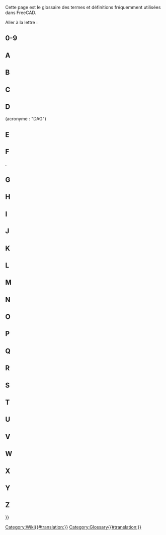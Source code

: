 <languages/>

{{Docnav/fr
|[[Contributors/fr|Contributeurs]]
|
}}

Cette page est le glossaire des termes et définitions fréquemment utilisées dans FreeCAD.

Aller à la lettre : {{CompactTOC|center=yes}}

==0-9==

{{gloss}}
{{term|3D view|content=[[3D_view/fr|3D view]]}}
{{defn|defn=La vue 3D est un composant de l'[[Interface/fr|interface]] de FreeCAD. Elle montre une représentation 3D du modèle.}}
{{glossend}}

==A==

{{gloss}}
{{term|term=Arc}}
{{defn|defn=Une portion ou segment d'un cercle.}}
{{term|App}}
{{defn|defn=La couche App de FreeCAD.}}
{{term|Arch|content=[[Arch_Workbench/fr|Arch]]}}
{{defn|defn=Abréviation de l'ancien [[#Workbench|atelier]] d'architecture. Cet atelier a été remplacé par l'[[BIM_Workbench/fr|atelier BIM]] ({{Version/fr|1.0}}).}}
{{term|Assembly|content=[[Assembly/fr|Assembly]]}}
{{defn|no=1|defn=Un ensemble de [[#Part|pièces]] qui ont des positions définies les unes par rapport aux autres.}}
{{defn|no=2|defn=Un [[#Workbench|atelier]] qui vise à faciliter la création d'assemblages. FreeCAD ne dispose pas actuellement d'un tel atelier intégré, mais il existe plusieurs [[External_workbenches/fr|ateliers externes d'assemblage]].}}
{{term|Axes}}
{{defn|defn=Pluriel de [[#Axis|Axis]]}}
{{term|Axis}}
{{defn|defn=Ligne imaginaire passant par l'origine de l'espace de travail. Il existe 3 axes normaux. Ils portent les noms classiques de X, Y et Z. X correspond à un déplacement latéral. Y est le haut et le bas. Z représente l'entrée et la sortie de la page/de l'écran.}}
{{glossend}}

==B==

{{gloss}}
{{term|Backtrace}}
{{defn|defn=Sortie d'un programme de débogage qui affiche une série d'instruction que FreeCAD suivait avant qu'un problème ne survienne.}}
{{term|Bezier Curve|content=[https://fr.wikipedia.org/wiki/Courbe_de_B%C3%A9zier courbes de Bézier]}}
{{defn|defn=Un type de courbe paramétrique.}}
{{term|BIM|content=[[BIM_Workbench/fr|BIM]]}}
{{defn|defn=Abréviation de [https://fr.wikipedia.org/wiki/Building_information_modeling Building Information Modelling]. L'[[BIM_Workbench/fr|atelier BIM]] fournit un flux de travail BIM dans FreeCAD.}}
{{term|Blueprint}}
{{defn|defn=Ancien terme utilisé pour une feuille de dessin ([[#Drawing|Drawing]]), et désigné par son [https://fr.wikipedia.org/wiki/Blueprint procédé de reproduction Blueprint].}}
{{term|Body}}
{{defn|defn=Corps de pièce. Un type de container utilisé dans l'[[#Workbench|atelier]] [[PartDesign_Workbench|PartDesign]] et qui regroupe une séquence d'opérations ([[#Sketch|esquisses]], géométrie de construction et [[#Feature|fonctions]]) pour créer un solide unique contigu. (Introduit dans FreeCAD V0.17.)}}
{{term|Boolean Logic}}
{{defn|defn=Une méthode de manipulation de données utilisé dans les opérandes : And, Or, Not (et, ou, pas).}}
{{term|Boolean Operation}}
{{defn|defn= Méthode de manipulation d'objets en utilisant la logique Booléenne. Dans FreeCAD, les opérations Booléennes sont : [[#Fuse|Union]], [[#Cut|Différence]], Intersection, et Section.}}
{{term|Boolean OPerations check}}
{{defn|defn=Voir [[#BOPcheck|BOPcheck]].}}
{{term|BOPcheck}}
{{defn|defn=Paramètre permettant aux outils Check Geometry des ateliers Part et OpenSCAD de vérifier également la géométrie créée à partir de la [[#Boolean_Logic|logique booléenne]]. Le paramètre par défaut de BOPcheck est "false" (ou désactivé). L'utilisateur peut activer BOPcheck pour obtenir plus de précision lors de l'exécution de l'outil Check Geometry, mais cela se fait au détriment de délais de traitement plus longs. À partir de FreeCAD 0.19, le paramètre BOPcheck est plus facilement activable à partir de la partie Paramètres du widget Check Geometry.}}
{{term|brep}}
{{defn|defn=Format de fichier natif [[#Open_CASCADE|Open CASCADE]] partagé et utilisé par beaucoup d'applications. FreeCAD peut sauver des fichiers dans le format *.brep.}}
{{term|B-rep}}
{{defn|defn=Standard pour une [https://fr.wikipedia.org/wiki/B-Rep représentation par les bords], qui est l'un des deux types de représentation en 3D que supporte FreeCAD (l'autre étant [[#Mesh|mesh]]).}}
{{term|B-spline}}
{{defn|defn=Un type de courbe paramétrique. Voir [https://fr.wikipedia.org/wiki/Spline Spline] et [https://fr.wikipedia.org/wiki/B-spline B-spline]}}
{{glossend}}

==C==

{{gloss}}
{{term|Callout}}
{{defn|defn=Chaîne ou texte connecté à une ligne pointant sur un objet dans le [[#Drawing|dessin]].}}
{{term|Chamfer}}
{{defn|defn=Coupure d'une arête avec un angle donné, en vue de la transformer en biseau (chanfrein).}}
{{term|1=Clipping Plane}}
{{defn|defn=Le plan de coupe est utilisé pour obtenir une vue en coupe de l'objet dans la vue 3D. C'est juste une aide visuelle qui ne fait aucune modification sur la forme l'objet.}}
{{term|Clone}}
{{defn|defn=C'est une copie d'un objet qui conserve un lien vers les paramètres de l'original. Lorsque l'objet original est modifié, le clone change aussi et adopte toutes les modifications apportées à l'objet original auquel il reste attaché.}}
{{term|Coin}}
{{defn|defn=Aussi appelé [https://www.coin3d.org Coin3D]. Bibliothèque logicielle utilisée par FreeCAD pour la représentation 3D.}}
{{term|COLLADA}}
{{defn|defn=Un format de fichier interchangeable pour le modèle de [[#Mesh|maillage]]. L'extension du fichier est *.dae.}}
{{term|Command|content=[[Command/fr|Command]]}}
{{defn|defn=Commande. Une action invoqué depuis la [[#GUI|GUI]] (interface graphique) en cliquant un bouton ou en tappant un raccourcis clavier ou tapé directement dans la console Python.}}
{{term|Compound}}
{{defn|defn=Groupe d'objets réunis entre eux sans utiliser d'opération [[#Boolean_Operation|booléenne]] de fusion.}}
{{term|CompSolid}}
{{defn|defn=Solide composé. Ensemble de [[#Solid|solides]] connectés par leurs [[#Face|faces]]. Les solides composés sont nécessaires dans les simulations par éléments finis ([[#FEM|FEM]]) où plusieurs matériaux sont utilisés au sein d'un seul maillage FEM.}}
{{term|Constraint}}
{{defn|defn=Si une contrainte a une valeur, elle est désignée comme référence (par exemple, une contrainte de distance a une valeur - la longueur d'une ligne imaginaire reliant les deux points). Une contrainte qui n'a pas de valeur est parfois appelé géométrique.}}
{{term|Constructive Solid Geometry|content=[https://fr.wikipedia.org/wiki/G%C3%A9om%C3%A9trie_de_construction_de_solides Constructive Solid Geometry]}}
{{term|Coordinate}}
{{defn|defn=Un nombre défini de positions d'un objet dans l'espace en faisant référence au [https://fr.wikipedia.org/wiki/Coordonn%C3%A9es_cart%C3%A9siennes système cartésien de coordonnées].}}
{{term|Coplanar}}
{{defn|defn=Qui se situe dans le même plan.}}
{{term|CSG}}
{{defn|defn=Raccourci pour [[#Constructive_Solid_Geometry|Constructive Solid Geometry]] en Français : Géométrie de construction de solides.}}
{{term|Cut}}
{{defn|defn=Appliquer une [[#Boolean_Operation|différence booléenne]] entre objets.}}
{{glossend}}

==D==

{{gloss}}
{{term|DAG}}
{{defn|defn=Voir [[#Directed_Acyclic_Graph|Directed Acyclic Graph.]] (Graphe Orienté Acyclique)}}
{{term|Degrees Of Freedom}}
{{defn|defn=Degrés de Liberté. Le nombre de manières dont une géométrie d'[[#Sketch|esquisse]] peut varier. Par exemple, si nous avons une esquisse constituée de seulement un point, et qu'à ce point aucune [[#Constraint|contrainte]] n'a été appliquée, alors ce point a deux [[#DOF|DOF]]. En effet, il est libre de se déplacer à la fois verticalement et horizontalement. De la même manière, une esquisse constituée d'un unique cercle non contraint a trois [[#DOF|DOF]] parce que ce cercle est libre de se déplacer à la fois verticalement et horizontalement et son rayon peut varier. C'est une bonne pratique de contraindre une esquisse jusqu'à ce qu'elle ne présente plus aucun [[#DOF|DOF]], dans ce cas, on dit qu'elle est [[#Fully_Constrained|entièrement contrainte]].}}
{{defn|defn=Outil graphique tiers utilisé pour montrer comment les objets d'un modèle FreeCAD sont utilisés ou sont liés les uns aux autres. Pour plus d'informations, reportez-vous à la page [[Std_DependencyGraph/fr|Graphe de dépendance]].}}
{{term|Difference}}
{{defn|no=1|defn=Le résultat, ou reste, après une soustraction.}}
{{defn|no=2|defn=Une [[#Boolean_operation|opération booléenne]] dans l'atelier Part qui soustrait une géométrie d'une autre; son résultat apparaît comme une [[#Cut|différence]].}}
{{term|Directed Acyclic Graph}} (acronyme : "DAG")
{{defn|defn=Un type de [[#Dependency_Graph|graphe des dépendances]] où les relations entre objets s'organisent de façon linéaire, du début à la fin, sans aucune dépendance circulaire. Si l'on parcourt un "DAG" on ne trouvera pas de chemin, ou relation, d'un objet A vers un ou plusieurs autres objets qui puisse revenir vers l'objet A. Dans FreeCAD, le graphe d'un modèle doit toujours être un "DAG".}}
{{term|DOF}}
{{defn|defn=[[#Degrees_Of_Freedom|Degrees Of Freedom]]}}
{{term|Draft|content=[[Draft_Workbench/fr|Draft]]}}
{{defn|no=1|defn=Un [[#Workbench|atelier]] de FreeCAD utilisé principalement pour le travail en 2 dimensions.}}
{{defn|no=2|defn=Angle de dépouille sur un moule afin de permettre le démoulage du produit final. Voir [[PartDesign_Draft/fr|PartDesign Dépouille]].}}
{{term|Drawing}}
{{defn|defn=Décrit une représentation de la géométrie par l'utilisation de vues bidimensionnelles. Également appelé plan ou [[#Blueprint|blueprint]].}}
{{glossend}}

==E==

{{gloss}}
{{term|Edge}}
{{defn|no=1|defn=Un segment joignant deux [[#Vertices|points]]. Ce segment peut être une ligne droite ou une courbe. Le [[#Geometric_modeling_kernel|noyau de modélisation géométrique]] définit un segment de la façon suivante : une forme à une dimension correspondant à une courbe et limitée à chaque extrémité par un vertex. Ainsi un cercle fermé n'a qu'un seul vertex qui constitue à la fois son début et sa fin. Voir [https://dev.opencascade.org/doc/overview/html/occt__tutorial.html#OCCT_TUTORIAL_SUB2_3 "Open CASCADE Technology, Profile: Defining the Topology"].}}
{{defn|no=2|defn=Ligne de jonction entre deux faces. Elle peut être une droite ou une courbe.}}
{{term|Element}}
{{defn|defn=Un élément d'une géométrie d'esquisse comme un point, une ligne, un arc, un cercle, etc.}}
{{term|Expression}}
{{defn|no=1|defn=Terme général utilisé en mathématiques et en programmation.}}
{{defn|no=2|defn=Dans FreeCAD, les [[Expressions/fr|expressions]] sont utilisées pour calculer des valeurs. Elles peuvent référencer et piloter les propriétés des objets. Elles sont utilisées dans les [[Spreadsheet_Workbench|feuilles de calcul]] et pour contrôler les modèles paramétriques.}}
{{term|Extrude}}
{{defn|defn=Terme général désignant l'extension d'un objet 2D en 3D dans une direction. Voir aussi [[#Pad|Pad]].}}
{{glossend}}

==F==

{{gloss}}
{{term|1=Face}}
{{defn|defn=Un objet de construction topologique en 2 dimensions. Par exemple, un cube a 6 faces. une face peut être courbe, comme c'est le cas pour une sphère, qui, dans FreeCAD, n'a qu'une face. Le [[#Geometric_modeling_kernel|noyau de modélisation géométrique]] définit une face comme : la partie d'une surface limité par un ensemble fermé de [[#Wire|polylignes]]. Voir [https://dev.opencascade.org/doc/overview/html/occt__tutorial.html#OCCT_TUTORIAL_SUB2_3 Profile: Defining the Topology].}}
{{term|Facet}}
{{defn|defn=Facette, souvant utilisé pour décrire les faces planes d'un [[#Mesh|maillage]].}}
{{term|FC}}
{{defn|defn=Abréviation de FreeCAD.}}
{{term|FCStd}}
{{defn|defn=Extension des fichiers de FreeCAD. Extension de fichier *.fcstd, *.FCStd (*.FCStd1 *.FCStd2 ..., sont des fichiers de sauvegardes)}}
{{term|1=Feature}}
{{defn|defn=Une étape dans l'évolution d'une pièce 3D dans le flux de travaux de l'[[#Workbench|atelier]] [[PartDesign_Workbench/fr|PartDesign]]. Les exemples sont [[#Pad|Pad]], [[#Pocket|Pocket]], [[#Groove|Groove]], [[#Fillet|Fillet]], etc. Lorsque nous créons un modèle dans l'[[#Workbench|atelier]] [[PartDesign_Workbench/fr|PartDesign]], chaque fonction prend la forme de la dernière et ajoute ou supprime quelque chose. Par conséquent, une fonction "Pocket" n'est pas seulement le creux de la poche en lui même mais la totalité de la forme y compris la poche.}}
{{term|FEM|content=[[FEM_Workbench/fr|FEM]]}}
{{defn|defn=[https://fr.wikipedia.org/wiki/M%C3%A9thode_des_%C3%A9l%C3%A9ments_finis Méthode des Eléments Finis]. L'[[FEM_Workbench/fr|atelier FEM]] est utilisé pour résoudre des problèmes d'ingénierie et de physique associés aux pièces, aux assemblages et aux structures.}}
{{term|Fillet}}
{{defn|defn=Congé. C'est un arrondi de l'arête ou une coupe ajoutée sur l'arête pour que l'apparence finale de l'arête soit adoucie. Voir [[Part_Fillet/fr|Part Congé]] and [[PartDesign_Fillet/fr|PartDesign Congé]].}}
{{term|Fork}}
{{defn|defn=Voir Forked Model.}}
{{term|Forked Model}}
{{defn|defn=Une méthode de modélisation, habituellement accidentelle et incorrecte qui crée deux ou plusieurs versions d'un modèle à partir d'un élément précédent. (Ne doit pas être confondue avec des opérations volontaires réseau, clone, modèle polaire, etc.)}}
{{term|Frenet}}
{{defn|defn=Lors du balayage d'un profil sur une trajectoire en 3D, le paramètre Frenet commande l'orientation du profile qui se déplace le long du trajet. Si Frenet est vrai, les profils sont orientés en utilisant le cadre de Frenet (tangent, double perpendiculaire, perpendiculaire) du trajet. Si Frenet est faux la rotation du profil n'est pas limitée. [http://fr.wikipedia.org/wiki/Rep%C3%A8re_de_Frenet Repère de Frenet]}}
{{term|Freetype|content=[http://www.freetype.org FreeType]}}
{{defn|defn=Une librairie libre utilisée pour extraire les informations de la définition de la police de caractères.}}
{{term|Frustum}}
{{defn|defn=La partie d'un solide, [https://fr.wikipedia.org/wiki/Tronc_(géométrie) Tronc], qui se trouve entre deux plans parallèles le coupant. Utilisé en infographie pour décrire la région tridimensionnelle visible à l'écran, le [https://en.wikipedia.org/wiki/Viewing_frustum "viewing frustum"]}}.
{{term|Fully Constrained}}
{{defn|defn=Entièrement contraint. Dans [[#Sketcher|Sketcher]], quand une [[#Sketch|esquisse]] n'a plus aucun [[#Degrees_Of_Freedom|degré de liberté]], elle est qualifiée comme "entièrement contrainte" par les [[#Constraint|contraintes]] qui lui sont appliquées.}}
{{term|Fuse}}
{{defn|defn=Terme couramment utilisé dans FreeCAD pour se référer à une [[#Boolean_Operation|union booléenne]] d'objets.}}
{{glossend}}

==G==

{{gloss}}
{{term|GDB ou gdb}}
{{defn|defn=[https://www.gnu.org/software/gdb/ '''G'''NU Project '''D'''e'''B'''ugger], un programme de débogage utilisé sous Unix et les systèmes similaires dans le but d'obtenir une trace d'appel ([[#Backtrace|backtrace]]) représentant l'état du processeur au moment d'un plantage. "gdb" (sans les guillemets) est aussi la première partie de la commande utilisée pour lancer le programme GDB lui même. Il y a un exemple d'utilisation de GDB avec FreeCAD dans [https://forum.freecad/viewtopic.php?t=7052#p56918 ce post sur le forum]}}
{{term|Geometric modeling kernel}}
{{defn|defn=Aussi appelé CAD kernel. Un ensemble de bibliothèques logicielles complexes responsables de la création de formes en 3D. Toutes les opérations sur les objets (extrusion, opérations booléennes, chanfrein, arrondi) s'appuient sur le kernel (noyau) de modélisation géométrique.}}
{{term|Git}}
{{defn|defn=[https://fr.wikipedia.org/wiki/Gestion_de_version_d%C3%A9centralis%C3%A9e#Gestion_de_versions_d.C3.A9centralis.C3.A9e Système de gestion de versions] utilisé par FreeCAD pour héberger et gérer le code source.}}
{{term|[[Std_Group/fr|Group]]}}
{{defn|defn=Utilisé pour organiser les éléments dans la [[Tree_view/fr|vue en arborescence]]}}
{{term|GUI}}
{{defn|defn='''G'''raphical '''U'''ser '''I'''nterface. Permet aux utilisateurs d'interagir avec FreeCAD par l'intermédiaire d'icônes et de la souris.}}
{{glossend}}

==H==

{{gloss}}
{{term|Half_Space|content=[https://fr.wikipedia.org/wiki/Demi-espace Half Space]}}
{{defn|defn=Quand un plan divise complètement un espace euclidien à trois dimensions, on obtient deux demi-espaces.}}
{{glossend}}

==I==

{{gloss}}
{{term|IGES}}
{{defn|defn=Est un format de fichier utilisé pour l'échange de données. Les extensions de fichiers sont *.iges, *.igs. Voir aussi [[#STEP|STEP]].}}
{{term|Intersection|content=[https://fr.wikipedia.org/wiki/Intersection_(math%C3%A9matiques) Intersection]}}
{{defn|defn=La partie de deux ou plusieurs entités géométriques qui leur est commune. Par exemple, l'intersection de deux lignes est un point.}}
{{glossend}}

==J==

{{gloss}}
{{term|JT}}
{{defn|defn=Un format de données 3D propriétaire développé par Siemens PLM Software. FreeCAD n'a pour le moment pas de support pour les JT en ce moment.}}
{{glossend}}

==K==

{{gloss}}
{{term|Kernel}}
{{defn|defn=Voir [[#Geometric_modeling_kernel|Noyau de modélisation géométrique]].}}
{{term|KML}}
{{defn|defn=Keyhole Markup Language - est un fichier de données de définition géospatiale en 3D basé sur le format XML utilisé par Google Earth. FreeCAD n'a pas pour le moment de support pour le format KML.}}
{{glossend}}

==L==

{{gloss}}
{{term|Label}}
{{defn|no=1|defn=Une propriété d'objet définie par l'utilisateur. Utilisé pour rendre la [[Tree_view/fr|vue en arborescence]] des modèles plus lisible.}}
{{defn|no=2|defn=Un texte descriptif ajouté à un dessin. (voir [[Draft_Label/fr|Draft Etiquette]]).}}
{{defn|defn=Ne pas confondre avec [[#Name|Name]].}}
{{term|Line}}
{{defn|defn =Le plus souvent, utilisé comme synonyme de [[#Line_Segment|line segment]]. Dans Sketcher, parfois utilisé avec la signification exacte d’un chemin rectiligne infini.}}
{{term|Line Segment}}
{{defn|defn=Une trajectoire rectiligne entre deux [[#Point|points]].}}
{{term|Lock}}
{{defn|defn=[[Sketcher_ConstrainLock/fr|Contrainte fixe]]}}
{{term|Loft|content=[http://en.wikipedia.org/wiki/Loft_%283D%29 Loft (en)]}}
{{defn|defn=Une forme topologique créée en reliant des profils consécutifs avec une surface. Identique au processus utilisé pour faire des avions ou des bateaux recouverts de tissu. FreeCAD utilise également cette fonction pour créer de telles formes.}}
{{glossend}}

==M==

{{gloss}}
{{term|Macro}}
{{defn|defn=Une séquence d'instructions FreeCAD enregistrée, souvent écrits par les utilisateurs.}}
{{term|Manifold}}
{{defn|defn=Dit d'une [[#Shape|forme]] qui constitue un volume parfaitement fermé. Familièrement, on pourrait décrire cette forme comme étant "étanche". Pour générer un solide, une coque ([[#Shell|shell]]) doit être "manifold".}}
{{term|Mantis}}
{{defn|defn=[[#Tracker|Bug tracking system]] utilisé pour le projet FreeCAD.}}
{{term|Mesh}}
{{defn|defn=Type d'objet qui peut être importé ou exporté par FreeCAD. Voir [https://fr.wikipedia.org/wiki/Mesh_(objet) Maillage]}}
{{term|Model}}
{{defn|defn=Aussi appelé modèle 3D. Représentation informatique d'une [[#Part|pièce]] à trois dimensions ou d'un [[#Assembly|assemblage]].}}
{{term|MultiTransform|content=[[PartDesign_MultiTransform/fr|MultiTransform]]}}
{{defn|defn=Transformation multiple. Une [[#Feature|fonction]] de l'[[#Workbench|atelier]] [[PartDesign_Workbench/fr|PartDesign]] qui applique une série de transformations chaînées (motifs linéaires et circulaires, en miroir) aux entités sélectionnées.}}
{{glossend}}

==N==

{{gloss}}
{{term|Name}}
{{defn|defn=Identifiant unique d'un objet dans un document FreeCAD. Une fois l'objet créé par le programme, un nom lui est attribué. Ce nom ne peut pas être changé, contrairement à[[#Label|Label]].}}
{{term|Non-manifold}}	
{{defn|defn=La topologie non-manifold, également appelée épaisseur nulle, correspond à deux corps solides distincts connectés par un sommet ou une arête théorique. Il s'agit d'un type de forme non pris en charge (pas toujours détecté par FreeCAD) qui doit être évité car il peut entraîner des problèmes lors de nouvelles étapes et de l'exportation.}}
{{term|Non-parametric}}
{{defn|defn=Un objet non paramétrique n'a pas de propriétés de forme modifiables et sa forme ne dépend pas d'autres objets. Après avoir créé une [[Part_SimpleCopy/fr|copie non paramétrique]] d'un objet, l'objet original peut être modifié ou supprimé sans affecter la copie.}}
{{term|Null Shape}}
{{defn|defn=Une propriété d'une [[#Shape|forme]] qui n'a pas été initialisée par un programme ou une macro. Habituellement, c'est une condition déclenchant une erreur.}}
{{glossend}}

==O==

{{gloss}}
{{term|OCC}}
{{defn|defn=Acronyme pour [[#Open_CASCADE|Open CASCADE]]. Avant d'être passé en "open source", le nom était CAS.CADE (abréviation de "Computer Aided Software for Computer Aided Design and Engineering").}}
{{term|OCE}}
{{defn|defn='''O'''pen CASCADE '''C'''ommunity '''E'''dition. Cette édition fournit des correctifs, améliorations et expérimentations apportées par les utilisateurs sur la bibliothèque officielle d'[[#Open_CASCADE|Open CASCADE]]. FreeCAD fonctionne avec soit OCC, soit OCE.}}
{{term|OCCT}}
{{defn|defn=Open CASCADE Technology. See [[#OCC|OCC]].}}
{{term|Open CASCADE|content=[http://www.opencascade.org Open CASCADE]}}
{{defn|defn=Le [[#Geometric_modeling_kernel|geometric modeling kernel]] est une librairie logicielle sous-jacente de FreeCAD. Aussi appelé [[#OCC|OCC]] or [[#OCCT|OCCT]] (pour Open CASCADE Technology). Voir aussi [[#OCE|OCE]].}}
{{term|OpenSCAD}}
{{defn|defn=Nom d'un logiciel de CAO avec lequel on construit les objets uniquement avec des scripts. C'est aussi un atelier de FreeCAD qui fournit une interface pour l'import/export de modèles *.scad et *.csg. Cet atelier fournit aussi quelques outils associés.}}
{{defn|no=1|defn=Nom d'un programme de CAO basé uniquement sur un script.}}
{{defn|no=2|defn=Un atelier dans FreeCAD. L'[[#Workbench|atelier]] [[OpenSCAD_Workbench/fr|OpenSCAD]]  fournit une interface pour l'importation/exportation des modèles * .scad et * .csg ainsi que des outils utiles.}}
{{term|Origin}}
{{defn|defn=Le centre du système de coordonnées. Tout se passe à partir de ce centre dans les directions positives ou négatives. Comme notre vision de l'univers avec comme "origine" la Terre.}}
{{term|Orthographic}}
{{defn|defn=[https://fr.wikipedia.org/wiki/Projection_orthogonale Projection orthogonale]. Une méthode de représentation d'un objet, à l'écran ou sur plans papier. Voir aussi [https://en.wikipedia.org/wiki/Multiview_orthographic_projection Multiview orthographic projection (en)].}}
{{glossend}}

==P==

{{gloss}}
{{term|Pad}}
{{defn|defn=Extension d'une [[#Sketch|esquisse]] dans une direction perpendiculaire au plan de l'esquisse. Voir aussi [[#Extrude|Extrude]].}}
{{term|Parametric}}
{{defn|defn=La plupart des objets dans FreeCAD sont paramétriques. Cela signifie que leur forme dépend de leurs propriétés, ou des objets sources sur lesquels ils sont basés. Par exemple, la forme d'un [[Part_Box/fr|Part Cube]] existant peut être modifiée en éditant ses dimensions. Et si le cube est l'un des objets sources d'une [[Part_Fuse/fr|Part Union]], cet objet sera également modifié. La suppression de l'un des objets sources d'un objet paramétrique le modifie et peut même le casser.}}
{{term|Part}}
{{defn|no=1|defn=[[#Workbench|Atelier]] de FreeCAD principalement utilisé pour un flux de travail de type [https://fr.wikipedia.org/wiki/Géométrie_de_construction_de_solides Construction  Géométrique de Solide]. Voir [[Part_Workbench/fr|Atelier Part]].}}
{{defn|no=2|defn=Un module Python de FreeCAD, s'interfaçant directement avec [[#OCC|OCC]]. Voir [[Part_scripting/fr|Part Script]].}}
{{defn|no=3|defn=Un conteneur qui regroupe n'importe quel type d'objet FreeCAD et possède un [[#Placement|placement]]. Voir [[Std_Part/fr|Std Part]].}}
{{defn|no=4|defn=Un solide unicorps. Le composant de niveau le plus bas dans un assemblage.}}
{{term|PartDesignNext}}
{{defn|defn=Surnom utilisé sur les forums pour faire une différence entre l'[[#Workbench|atelier]] [[PartDesign_Workbench/fr|PartDesign]] de la version FreeCAD 0.17 de celui des versions v0.16 et antérieures, ceci en raison de la grande quantité de changements introduits dans l'atelier PartDesign de la version 0.17.}}
{{term|PD}}
{{defn|defn=Abréviation de [[PartDesign_Workbench/fr|PartDesign]], un [[#Workbench|atelier]] de FreeCAD.}}
{{term|PDN}}
{{defn|defn=Abréviation de [[#PartDesignNext|PartDesignNext]].}}
{{term|Perspective}}
{{defn|defn=[https://fr.wikipedia.org/wiki/Perspective_axonométrique Perspective axonométrique]}}
{{term|Pivy|content=[https://pypi.python.org/pypi/Pivy Pivy]}}
{{defn|defn=Une bibliothèque logicielle qui permet d'utiliser Python Coin.}}
{{term|Placement}}
{{defn|defn=Ensemble des propriétés d'un objet définissant ses coordonnées et son orientation dans l'espace. Voir [[Placement/fr|Placement]].}}
{{term|Planar}}
{{defn|defn=Dit d'une géométrie dont tous les éléments constitutifs font partie du même plan.}}
{{term|Plane}}
{{defn|no=1|defn=Une surface plate, à deux dimensions et qui s'étend à l'infini.}}
{{defn|no=2|defn=Une [[#Primitive|primitive]] à deux dimensions créé dans l'[[#Workbench|atelier]] [[Part_Workbench/fr|Part]].}}
{{term|Plot}}
{{defn|no=1|defn=Synonyme désuet de dessin technique réalisé par un traceur à stylo. Voir [https://fr.wikipedia.org/wiki/Traceur_(informatique) Plotter]}}
{{defn|no=2|defn=Abréviation de plot plan. Voir [https://fr.wikipedia.org/wiki/Document_d%27urbanisme Plan de site]}}
{{defn|no=3|defn=Représentation graphique de données. Voir [https://fr.wikipedia.org/wiki/Repr%C3%A9sentation_graphique Plot (graphiques)]}}
{{term|1=Pocket}}
{{defn|defn=Une [[#Feature|fonction]], appelée poche en mécanique, qui enlève de la matière d'un solide en se servant des contours d'une ([[#Sketch|esquisse]]).}}
{{term|1=Point}}
{{defn|defn=Un élément utilisé pour faire référence à un endroit unique dans l'espace de travail 3D. Un "point" n'a pas de dimension. Il a une dimension à l'écran, généralement représenté par un "point" que nous pouvons voir à son emplacement. Voir aussi [[#Vertex|Vertex]].}}
{{term|Polygon mesh}}
{{defn|defn=Voir [https://fr.wikipedia.org/wiki/Mesh_%28objet%29 Mesh (objet)]}}
{{term|Polyline}}
{{defn|defn=Une série de segments de droite ou d'arc connectés entre eux.}}
{{term|POV-Ray}}
{{defn|defn=[https://fr.wikipedia.org/wiki/POV-Ray POV-Ray] Moteur de rendu par lancer de rayons.}}
{{term|PPA}}
{{defn|defn=Acronyme de '''P'''ersonal '''P'''ackage '''A'''rchive. c'est un type d'entrepôt de logiciels, spécifique à la distribution Linux Ubuntu . Le projet FreeCAD propose sa dernière version stable ainsi que des versions de développement au travers de deux entrepots PPA. Lorsqu'on utilise un PPA, les mises à jour du logiciel sont gérées par le système de mise à jour du système d'exploitation.}}
{{term|Primitive}}
{{defn|defn=Forme de base utilisée dans la construction d'un objet. Certaines primitives 2D sont : point, ligne, polygone, cercle, ellipse, spirale, hélice. Les primitives 3D sont : cube, cylindre, cône, tore, sphère, ellipsoïde, prisme.}}
{{term|PySide|content=[https://wiki.qt.io/PySide PySide]}}
{{defn|defn=Librairie libre et gratuite qui permet d'utiliser Python avec QT.}}
{{term|Python|content=[https://www.python.org Python]}}
{{defn|defn=Python est un des langages de programmation utilisés pour le développement de FreeCAD ainsi que par les utilisateurs programmeurs de [[#Macro|macros]] ou de petits scripts.}}
{{glossend}}

==Q==

{{gloss}}
{{term|Qt|content=[https://www.qt.io/developers/ Qt]}}
{{defn|defn=QT est une application gratuite multi-plateforme pour la création d'interfaces utilisateur.}}
{{glossend}}

==R==

{{gloss}}
{{term|Raytracing}}
{{defn|defn=[https://fr.wikipedia.org/wiki/Lancer_de_rayon Lancer de rayon]}}
{{term|Revolve}}
{{defn|defn=Outil disponible dans l'[[#Workbench|atelier]] [[Part_Workbench/fr|Part]]. Voir [[Part_Revolve/fr|Part Révolution]].}}
{{term|Robot}}
{{defn|defn=[https://fr.wikipedia.org/wiki/Robotique_industrielle Robotique industrielle]}}
{{term|Rotate}}
{{defn|defn=Action consistant à faire pivoter un objet autour d'un axe pour changer son orientation dans l'espace.}}
{{glossend}}

==S==

{{gloss}}
{{term|Section}}
{{defn|defn=[https://fr.wikipedia.org/wiki/Dessin_technique#Repr%C3%A9sentations_codifi%C3%A9es Vues en coupe]}}
{{term|Self Intersection}}
{{defn|defn=Une auto-intersection arrive quand par exemple une polyligne ou une courbe se croise elle même (ex.'8','&'). Cela perturbe les algorithmes du noyau géométrique et produit généralement une condition d'erreur.}}
{{term|Shape}}
{{defn|defn=Forme. Terme générique utilisé dans FreeCAD pour décrire la plupart des éléments à l'exception des [[#Mesh|maillages]].}}
{{term|Shell}}
{{defn|defn=Coque. Forme faite de une ou plusieurs [[#Face|faces]] contiguës. Une coque fermée [[#Manifold|manifold]] peut être convertie en un [[#Solid|solide]].}}
{{term|Sketch}}
{{defn|defn=Esquisse. Une représentation 2D d'un objet contraint et fixé sur un plan ou une [[#Face|face]]. Dans FreeCAD une esquisse est toujours un objet en 2 dimensions, quelque part dans l'espace 3D.}}
{{term|Sketcher|content=[[Sketcher_Workbench/fr|Sketcher]]}}
{{defn|L'[[#Workbench|atelier]] utilisé pour créer des formes géométriques 2D utilisant des [[#Element|éléments]] et des [[#Constraint|contraintes]].}}
{{term|Sketcher Solver}}
{{defn|defn=Solveur de Sketcher, mécanisme interne de FreeCAD qui calcule les interdépendances et les effets de l'ajout, la suppression et la modification de la géométrie et des contraintes associées dans chaque esquisse. Le solveur calcule également l'agencement de toute la géométrie dans chaque esquisse de sorte qu'elle peut être affichée correctement.}}
{{term|Smooth Line}}	
{{defn|defn=Dans un dessin, une ligne indiquant un changement entre des surfaces tangentes, comme dans la transition d'une surface plane avec un congé. Voir aussi "bord tangent". Voir [http://www.freecadweb.org/wiki/index.php?title=Drawing_View/fr#Modifier_une_vue_existante Drawing View - Modifier une vue existante]}}
{{term|Solid}}
{{defn|defn=Solide. Partie de l'espace 3D délimitée par des ([[#Shell|coques]]). Un solide a un volume et possède d'autre propriétés propres aux objets dont la masse.}}
{{term|Solver}}
{{defn|defn=Voir [[#Sketcher_Solver/fr|Sketcher Solver]].}}
{{term|Stable}}
{{defn|defn=Un surnom pour la dernière version générale du logiciel FreeCAD. C'est typiquement la version disponible à partir de sources autres que le projet FreeCAD. Comparer avec [[#Unstable|Instable]].}}
{{term|STL}}
{{defn|Format de description de la surface d'objet 3D en [[#Mesh|maillage]] de triangles ''Standard Tessellation Language''. L'extension du fichier est *.stl}}
{{term|STEP}}
{{defn|defn=Norme ISO (ISO 10303) pour l'échange de données 3D et d'informations sur la fabrication de produits. Il remplace [[#IGES|IGES]]. Les extensions des fichiers sont *.step, *.stp.}}
{{term|SVG}}
{{defn|[https://fr.wikipedia.org/wiki/Scalable_Vector_Graphics '''S'''calable '''V'''ector '''G'''raphics]. Est un format de fichier de graphisme vectoriel.}}
{{term|Sweep}}
{{defn|defn=Une forme 3D générée à partir d'au moins une section et d'une trajectoire. Le terme est généralement utilisé pour décrire à la fois l'outil et la forme générée. Voir [https://en.wikipedia.org/wiki/Solid_modeling#Sweeping Solid Modeling - Sweeping (en)].}}
{{glossend}}

==T==

{{gloss}}
{{term|Task panel}}
{{defn|defn=Un [https://fr.wikipedia.org/wiki/Composant_d%27interface_graphique panneau de commande] dans FreeCAD qui affiche un contenu spécifique à la tâche en cours. Il peut afficher les outils disponibles dans l'[[#Workbench|atelier]] actif ou demander des valeurs et des options pendant qu'une [[#Command|commande]] est active.}}
{{term|Tasks tab}}
{{defn|defn=Voir [[#Task_panel|Task panel]].}}
{{term|Tessellation}}
{{defn|defn=La tessellation (ou pavage) d'une surface est la partition de cette surface utilisant une ou plusieurs formes géométriques appelées tuiles, ces tuiles ne doivent pas se chevaucher est doivent être jointives. Dans FreeCAD, la représentation des formes géométriques dans la vue 3D utilise la tesselation. Cette tessellation est relative aux dimensions de la forme et peut être modifiée dans les préferences afin d'obtenir une vue plus douce des surfaces arrondies. Cela peut générer des temps de calculs plus long pour l'affichage. Voir [[Preferences_Editor/fr|Réglage des préférences]].}}
{{term|Thickness}}
{{defn|no=1|defn=L'épaisseur d'une forme.}}
{{defn|no=2|defn=Outil de l'[[#Workbench|atelier]] [[Part_Workbench/fr|Part]] utilisé pour évider un solide et laisser une épaisseur uniformément définie.}}
{{term|Toggle}}
{{defn|defn=Un paramètre qui prend une valeur parmi deux, par exemple "vrai" ou "faux" ou encore "activé" ou "désactivé".}}
{{term|Topological Naming}}
{{defn|defn=Nommage Topologique. Le procédé selon lequel une arrête ou une face reçoit un nom définitif lors de sa création. Dans son fonctionnement interne, FreeCAD identifie les arêtes et les faces d'un solide en les numérotant; par exemple : Edge1, Edge2, Face1, Face2, etc. Le problème est que la méthode d'attibution de ces identifiants est peu robuste et il s'en suit qu'ils peuvent changer si une manipulation sur l'objet modifie le nombre d'arêtes ou de faces. Par exemple, si le modèle est lié à une Face2, il pourra plus tard se retrouver par erreur lié à une autre face qui serait devenue la nouvelle Face2. Ceci provoque des résultats qui ne sont pas souhaités. Dans FreeCAD version 0.20 le nommage topologique n'est pas encore implémenté, donc si un objet est modifié de telle sorte que son nombre d'arrête ou de face change, le nom de ces arêtes et ces faces peut changer aussi de façon inattendue.}}
{{term|Torus}}
{{defn|defn=Tore : une forme primitive.}}
{{term|Tracker}}
{{defn|defn=Abréviation de bug tracker, application logicielle en ligne utilisée pour assurer le suivi des bogues signalés ou des demandes de fonctionnalités. Voir aussi [[#Mantis|Mantis]].}}
{{term|Tree view|content=[[Tree_view/fr|Tree view]]}}
{{defn|defn=La vue en arborescence est un composant de l'[[Interface/fr|interface]] de FreeCAD. Elle peut être affichée comme un élément séparé de la [[#GUI|GUI]] ou comme une partie de la [[Combo_view/fr|vue combinée]]. Elle contient une représentation de la structure du document.}}
{{glossend}}

==U==

{{gloss}}
{{term|Union}}
{{defn|defn=Un outil de l'[[#Workbench|atelier]] [[Part Workbench/fr|Part]] qui réalise une [[#Boolean_Operation|opération booléenne]] sur les formes sélectionnées.}}
{{term|1=Unstable}}
{{defn|defn=Un surnom pour signaler qu'une version du logiciel FreeCAD est très récente et toujours à l'état de mise au point. Cette version contiendra de nombreux changements récemment mis en place par les développeurs. Il en général susceptible de produire des résultats erronés, et les essais ne sont pas terminés}}
{{term|Upgrade|content=[[Draft_Upgrade/fr|Upgrade]]}}
{{defn|defn=Un outil de l'[[#Workbench|atelier]] [[Draft_Workbench/fr|Draft]].}}
{{glossend}}

==V==

{{gloss}}
{{term|Vector}}
{{defn|defn=Une grandeur dotée d'une direction. Souvant représenté graphiquement comme une flêche à 2 ou 3 dimensions. Par exemple, "cinquante pas vers le Nord", "9.8 m/s^2 vers le bas", et "(3,5,6) unités respectivement dans les directions x, y, z" sont tous des vecteurs. Dans FreeCAD, ils sont le plus souvent écrits comme des paires (x, y) ou des triplets (x, y, z). Ce sont des objets ordonnés.}}
{{term|Vertex}}
{{defn|defn=Un [[#Point|point]] tout seul dans l'espace, ou le sommet d'une [[#Shape|forme]] où se rencontrent ses [[#Edge|arêtes]]. La technologie Open Cascade le définit comme, une forme ([[#Shape|shape]]) à zéro dimensions qui, en géométrie, correspond à un point. Voir [https://dev.opencascade.org/doc/overview/html/occt__tutorial.html#OCCT_TUTORIAL_SUB2_3 OCCT Profile: Defining the topology]}}
{{term|Vertices}}
{{defn|defn=Pluriel de [[#Vertex|Vertex]]}}
{{term|Viewprovider}}
{{defn|defn=Interface générale pour tous les éléments visuels de FreeCAD. ViewProvider génère et gère de manière globale la visualisation et la présentation des objets [[#App|App layer]] de FreeCAD pour l'utilisateur. Cette classe et ses descendants doivent être implémentés pour tout type d'objet afin de pouvoir les afficher dans la [[#3DView|vue 3D]] et la [[#TreeView|vue en arborescence]].}}
{{glossend}}

==W==

{{gloss}}
{{term|WB}}
{{defn|defn=Raccourci pour [[#Workbenches|workbench]] (atelier).}}
{{term|term=Wire}}
{{defn|no=1|defn=Polyligne : succession d'[[#Edge|arêtes]] connectées par des [[#Vertex|vertex]] ou Points. Le terme est utilisé en ce sens principalement par [https://dev.opencascade.org/doc/overview/html/occt__tutorial.html#OCCT_TUTORIAL_SUB2_3 Open Cascade Technology]. On l'utilise donc aussi dans FreeCAD.}}
{{defn|no=2|defn=Une commande de l'[[#Workbench|atelier]] [[Draft_Workbench/fr|Draft]] qui crée une polyligne paramétrique.}}
{{term|term=Workbench}}
{{defn|defn=Aussi appellé module, chaque [[Workbenches/fr|atelier]] regroupe un ensemble d'outils dédiés à une tâche spécifique.}}
{{glossend}}

==X==

{{gloss}}
{{term|X}}
{{defn|defn=Fait communément référence à l'[[#Axis|axe]] X en 2D ou 3D.}}
{{glossend}}

==Y==

{{gloss}}
{{term|Y}}
{{defn|defn=Fait communément référence à l'[[#Axis|axe]] Y en 2D ou 3D.}}
{{glossend}}

==Z==

{{gloss}}
{{term|Z}}
{{defn|defn=Fait communément référence à l'[[#Axis|axe]] Z en 2D ou 3D.}}
{{glossend}}


{{Docnav/fr
|[[Contributors/fr|Contributeurs]]
|
}}

{{Userdocnavi{{#translation:}}}}
[[Category:Wiki{{#translation:}}]]
[[Category:Glossary{{#translation:}}]]